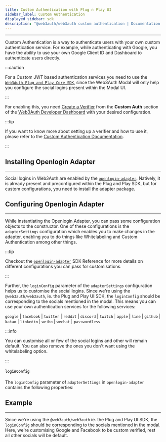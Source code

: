 ```yaml
---
title: Custom Authentication with Plug n Play UI
sidebar_label: Custom Authentication
displayed_sidebar: sdk
description: "@web3auth/web3auth custom authentication | Documentation - Web3Auth"
---
```



---

Custom Authentication is a way to authenticate users with your own custom authentication service. For example, while authenticating with Google, you
have the ability to use your own Google Client ID and Dashboard to authenticate users directly.

:::caution

For a Custom JWT based authentication services you need to use the [`Web3Auth Plug and Play Core SDK`](../core), since the Web3Auth Modal will only
help you configure the social logins present within the Modal UI.

:::

For enabling this, you need [Create a Verifier](/custom-authentication/verifiers) from the **Custom Auth** section of the
[Web3Auth Developer Dashboard](https://dashboard.web3auth.io) with your desired configuration.

:::tip

If you want to know more about setting up a verifier and how to use it, please refer to the
[Custom Authentication Documentation](/custom-authentication).

:::

## Installing Openlogin Adapter

---

Social logins in Web3Auth are enabled by the [`openlogin-adapter`](../openlogin). Natively, it is already present and preconfigured within the Plug
and Play SDK, but for custom configurations, you need to install the adapter package.

<OpenloginAdapterInstall />

## Configuring Openlogin Adapter

---

While instantiating the Openlogin Adapter, you can pass some configuration objects to the constructor. One of these configurations is the
`adapterSettings` configuration which enables you to make changes in the adapter, enabling you to do things like Whitelabeling and Custom
Authentication among other things.

:::tip

Checkout the [`openlogin-adapter`](../openlogin) SDK Reference for more details on different configurations you can pass for customisations.

:::

Further, the `loginConfig` parameter of the `adapterSettings` configuration helps us to customise the social logins. Since we're using the
`@web3auth/web3auth`, ie. the Plug and Play UI SDK, the `loginConfig` should be corresponding to the socials mentioned in the modal. This means you
can use your own authentication services for the following services:

`google` | `facebook` | `twitter` | `reddit` | `discord` | `twitch` | `apple` | `line` | `github` | `kakao` | `linkedin` | `weibo` | `wechat` |
`passwordless`

:::info

You can customise all or few of the social logins and other will remain default. You can also remove the ones you don't want using the whitelabeling
option.

:::

#### `loginConfig`

The `loginConfig` parameter of `adapterSettings` in `openlogin-adapter` contains the following properties:

<LoginConfig />

## Example

---

Since we're using the `@web3auth/web3auth` ie. the Plug and Play UI SDK, the `loginConfig` should be corresponding to the socials mentioned in the
modal. Here, we're customising Google and Facebook to be custom verified, rest all other socials will be default.

<CustomAuthenticationWeb3AuthExample />
